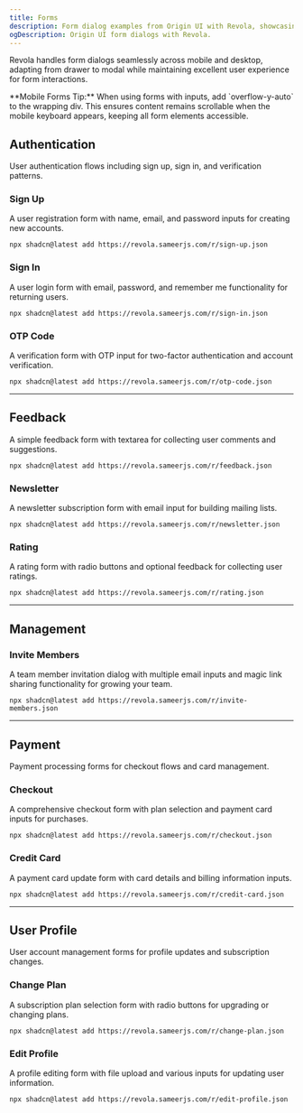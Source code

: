 ```yaml
---
title: Forms
description: Form dialog examples from Origin UI with Revola, showcasing authentication, feedback, payment, and user profile patterns.
ogDescription: Origin UI form dialogs with Revola.
---
```


Revola handles form dialogs seamlessly across mobile and desktop, adapting from drawer to modal while maintaining excellent user experience for form interactions.

<Callout>
**Mobile Forms Tip:** When using forms with inputs, add `overflow-y-auto` to the wrapping div. This ensures content remains scrollable when the mobile keyboard appears, keeping all form elements accessible.
</Callout>

## Authentication

User authentication flows including sign up, sign in, and verification patterns.

### Sign Up

A user registration form with name, email, and password inputs for creating new accounts.

<ComponentPreview name="origin-ui-sign-up-demo" />

```package-install
npx shadcn@latest add https://revola.sameerjs.com/r/sign-up.json
```

### Sign In

A user login form with email, password, and remember me functionality for returning users.

<ComponentPreview name="origin-ui-sign-in-demo" />

```package-install
npx shadcn@latest add https://revola.sameerjs.com/r/sign-in.json
```

### OTP Code

A verification form with OTP input for two-factor authentication and account verification.

<ComponentPreview name="origin-ui-otp-code-demo" />

```package-install
npx shadcn@latest add https://revola.sameerjs.com/r/otp-code.json
```

---

## Feedback


A simple feedback form with textarea for collecting user comments and suggestions.

<ComponentPreview name="origin-ui-feedback-demo" />

```package-install
npx shadcn@latest add https://revola.sameerjs.com/r/feedback.json
```

### Newsletter

A newsletter subscription form with email input for building mailing lists.

<ComponentPreview name="origin-ui-newsletter-demo" />

```package-install
npx shadcn@latest add https://revola.sameerjs.com/r/newsletter.json
```

### Rating

A rating form with radio buttons and optional feedback for collecting user ratings.

<ComponentPreview name="origin-ui-rating-demo" />

```package-install
npx shadcn@latest add https://revola.sameerjs.com/r/rating.json
```

---

## Management

### Invite Members

A team member invitation dialog with multiple email inputs and magic link sharing functionality for growing your team.

<ComponentPreview name="origin-ui-invite-members-demo" />

```package-install
npx shadcn@latest add https://revola.sameerjs.com/r/invite-members.json
```

---

## Payment

Payment processing forms for checkout flows and card management.

### Checkout

A comprehensive checkout form with plan selection and payment card inputs for purchases.

<ComponentPreview name="origin-ui-checkout-demo" />

```package-install
npx shadcn@latest add https://revola.sameerjs.com/r/checkout.json
```

### Credit Card

A payment card update form with card details and billing information inputs.

<ComponentPreview name="origin-ui-credit-card-demo" />

```package-install
npx shadcn@latest add https://revola.sameerjs.com/r/credit-card.json
```

---

## User Profile

User account management forms for profile updates and subscription changes.

### Change Plan

A subscription plan selection form with radio buttons for upgrading or changing plans.

<ComponentPreview name="origin-ui-change-plan-demo" />

```package-install
npx shadcn@latest add https://revola.sameerjs.com/r/change-plan.json
```

### Edit Profile

A profile editing form with file upload and various inputs for updating user information.

<ComponentPreview name="origin-ui-edit-profile-demo" />

```package-install
npx shadcn@latest add https://revola.sameerjs.com/r/edit-profile.json
```